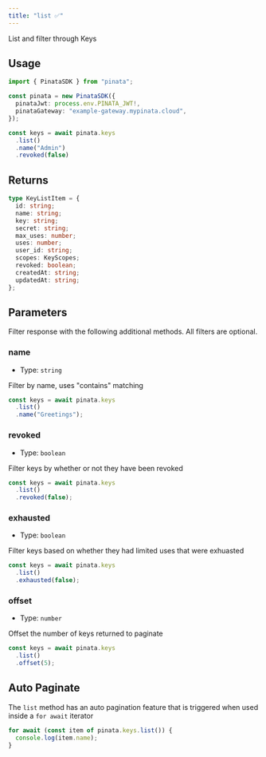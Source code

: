 ```yaml
---
title: "list ✅"
---
```


List and filter through Keys

## Usage

```typescript
import { PinataSDK } from "pinata";

const pinata = new PinataSDK({
  pinataJwt: process.env.PINATA_JWT!,
  pinataGateway: "example-gateway.mypinata.cloud",
});

const keys = await pinata.keys
  .list()
  .name("Admin")
  .revoked(false)
```

## Returns

```typescript
type KeyListItem = {
  id: string;
  name: string;
  key: string;
  secret: string;
  max_uses: number;
  uses: number;
  user_id: string;
  scopes: KeyScopes;
  revoked: boolean;
  createdAt: string;
  updatedAt: string;
};
```

## Parameters

Filter response with the following additional methods. All filters are optional.

### name

- Type: `string`

Filter by name, uses "contains" matching

```typescript
const keys = await pinata.keys
  .list()
  .name("Greetings");
```

### revoked

- Type: `boolean`

Filter keys by whether or not they have been revoked

```typescript
const keys = await pinata.keys
  .list()
  .revoked(false);
```

### exhausted

- Type: `boolean`

Filter keys based on whether they had limited uses that were exhuasted

```typescript
const keys = await pinata.keys
  .list()
  .exhausted(false);
```

### offset

- Type: `number`

Offset the number of keys returned to paginate

```typescript
const keys = await pinata.keys
  .list()
  .offset(5);
```


## Auto Paginate

The `list` method has an auto pagination feature that is triggered when used inside a `for await` iterator

```typescript
for await (const item of pinata.keys.list()) {
  console.log(item.name);
}
```
